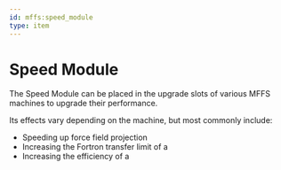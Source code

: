 ```yaml
---
id: mffs:speed_module
type: item
---
```


# Speed Module

The Speed Module can be placed in the upgrade slots of various MFFS machines to upgrade their performance.

Its effects vary depending on the machine, but most commonly include:

- Speeding up force field projection
- Increasing the Fortron transfer limit of a [](@mffs:fortron_capacitor)
- Increasing the efficiency of a [](@mffs:coercion_deriver)

<PrefabObtaining />